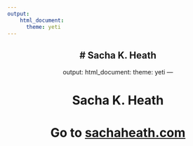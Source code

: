```yaml
---
output: 
    html_document:
      theme: yeti
---
```


<center> # **Sacha K. Heath**
---
output: 
    html_document:
      theme: yeti
---

<center> # **Sacha K. Heath**
<center># Go to [sachaheath.com](www.sachaheath.com)